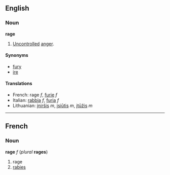 ==English==
===Noun===
'''rage'''

#[[Uncontrolled]] [[anger]].

====Synonyms====
*[[fury]]
*[[ire]]

====Translations====
*French: rage ''f'', [[furie]] ''f''
*Italian: [[rabbia]] ''f'', [[furia]] ''f''
*Lithuanian: [[įniršis]] ''m'', [[įsiūtis]] ''m'', [[įtūžis]] ''m''

----
==French==
===Noun===
'''rage''' ''f'' (''plural'' '''rages''')

#rage
#[[rabies]]